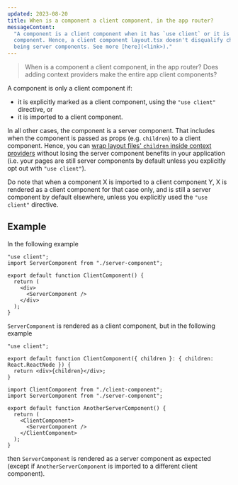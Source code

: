 ```yaml
---
updated: 2023-08-20
title: When is a component a client component, in the app router?
messageContent:
  "A component is a client component when it has `use client` or it is imported to a client
  component. Hence, a client component layout.tsx doesn't disqualify children page.tsx files from
  being server components. See more [here](<link>)."
---
```


> When is a component a client component, in the app router? Does adding context providers make the
> entire app client components?

A component is only a client component if:

- it is explicitly marked as a client component, using the `"use client"` directive, or
- it is imported to a client component.

In all other cases, the component is a server component. That includes when the component is passed
as props (e.g. `children`) to a client component. Hence, you can
[wrap layout files' `children` inside context providers](https://nextjs.org/docs/getting-started/react-essentials#context)
without losing the server component benefits in your application (i.e. your pages are still server
components by default unless you explicitly opt out with `"use client"`).

Do note that when a component X is imported to a client component Y, X is rendered as a client
component for that case only, and is still a server component by default elsewhere, unless you
explicitly used the `"use client"` directive.

## Example

In the following example

```tsx
"use client";
import ServerComponent from "./server-component";

export default function ClientComponent() {
  return (
    <div>
      <ServerComponent />
    </div>
  );
}
```

`ServerComponent` is rendered as a client component, but in the following example

```tsx
"use client";

export default function ClientComponent({ children }: { children: React.ReactNode }) {
  return <div>{children}</div>;
}
```

```tsx
import ClientComponent from "./client-component";
import ServerComponent from "./server-component";

export default function AnotherServerComponent() {
  return (
    <ClientComponent>
      <ServerComponent />
    </ClientComponent>
  );
}
```

then `ServerComponent` is rendered as a server component as expected (except if
`AnotherServerComponent` is imported to a different client component).
